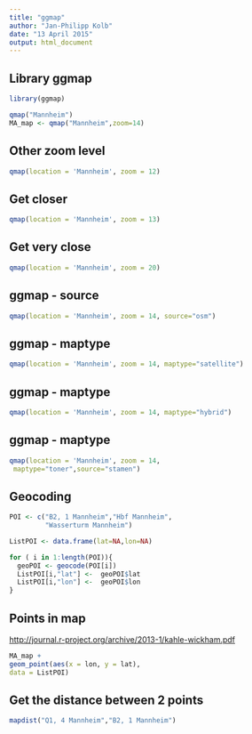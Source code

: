 ```yaml
---
title: "ggmap"
author: "Jan-Philipp Kolb"
date: "13 April 2015"
output: html_document
---
```


## Library ggmap

```r
library(ggmap)
```

```r
qmap("Mannheim")
MA_map <- qmap("Mannheim",zoom=14)
```

## Other zoom level

```r
qmap(location = 'Mannheim', zoom = 12)
```

## Get closer

```r
qmap(location = 'Mannheim', zoom = 13)
```


## Get very close

```r
qmap(location = 'Mannheim', zoom = 20)
```

## ggmap - source

```r
qmap(location = 'Mannheim', zoom = 14, source="osm")
```


## ggmap - maptype

```r
qmap(location = 'Mannheim', zoom = 14, maptype="satellite")
```

## ggmap - maptype

```r
qmap(location = 'Mannheim', zoom = 14, maptype="hybrid")
```


## ggmap - maptype

```r
qmap(location = 'Mannheim', zoom = 14,
 maptype="toner",source="stamen")
```


## Geocoding

```r
POI <- c("B2, 1 Mannheim","Hbf Mannheim",
         "Wasserturm Mannheim")

ListPOI <- data.frame(lat=NA,lon=NA)

for ( i in 1:length(POI)){
  geoPOI <- geocode(POI[i])
  ListPOI[i,"lat"] <-  geoPOI$lat 
  ListPOI[i,"lon"] <-  geoPOI$lon 
}
```

## Points in map

<http://journal.r-project.org/archive/2013-1/kahle-wickham.pdf>

```r
MA_map +
geom_point(aes(x = lon, y = lat),
data = ListPOI)
```

## Get the distance between 2 points

```r
mapdist("Q1, 4 Mannheim","B2, 1 Mannheim")
```





